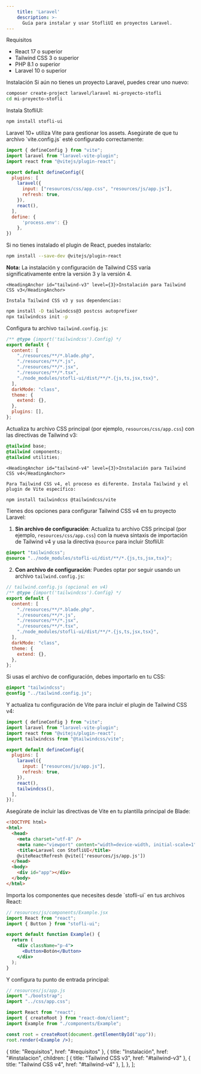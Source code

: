 ```yaml
---
    title: 'Laravel'
    description: >-
      Guía para instalar y usar StofliUI en proyectos Laravel.
---
```


<div className="mt-10 space-y-8">
  <div>
    <HeadingAnchor id="requisitos">Requisitos</HeadingAnchor>

<ul className="pl-5 list-disc space-y-2 mt-4 text-neutral-900 dark:text-neutral-100">
  <li className="pl-2">
    <span className="text-neutral-900 dark:text-neutral-100">
      <span className="font-bold">React</span> 17 o superior
    </span>
  </li>
  <li className="pl-2">
    <span className="text-neutral-900 dark:text-neutral-100">
      <span className="font-bold">Tailwind CSS</span> 3 o superior
    </span>
  </li>
  <li className="pl-2">
    <span className="text-neutral-900 dark:text-neutral-100">
      <span className="font-bold">PHP</span> 8.1 o superior
    </span>
  </li>
  <li className="pl-2">
    <span className="text-neutral-900 dark:text-neutral-100">
      <span className="font-bold">Laravel</span> 10 o superior
    </span>
  </li>
</ul>

  </div>

  <div>
    <HeadingAnchor id="instalacion">Instalación</HeadingAnchor>

<Steps className="mt-2">
  <Step title="Crear un proyecto Laravel" stepNumber={1}>
    Si aún no tienes un proyecto Laravel, puedes crear uno nuevo:

```bash
composer create-project laravel/laravel mi-proyecto-stofli
cd mi-proyecto-stofli
```

  </Step>

  <Step title="Instalar StofliUI" stepNumber={2}>
    Instala StofliUI:

```bash
npm install stofli-ui
```

  </Step>

  <Step title="Configurar Vite" stepNumber={3}>
    Laravel 10+ utiliza Vite para gestionar los assets. Asegúrate de que tu archivo `vite.config.js` esté configurado correctamente:

```js
import { defineConfig } from "vite";
import laravel from "laravel-vite-plugin";
import react from "@vitejs/plugin-react";

export default defineConfig({
  plugins: [
    laravel({
      input: ["resources/css/app.css", "resources/js/app.js"],
      refresh: true,
    }),
    react(),
  ],
  define: {
      'process.env': {}
    },
})
```

Si no tienes instalado el plugin de React, puedes instalarlo:

```bash
npm install --save-dev @vitejs/plugin-react
```

  </Step>

  <Step title="Configurar Tailwind CSS" stepNumber={4}>
    <div className="px-4 py-3 mb-6 border-l-4 border-amber-500 bg-amber-50 dark:bg-amber-900/30 dark:border-amber-400">
      <div className="text-amber-800 dark:text-amber-300">
        <strong>Nota:</strong> La instalación y configuración de Tailwind CSS varía significativamente entre la versión 3 y la versión 4.
      </div>
    </div>

    <HeadingAnchor id="tailwind-v3" level={3}>Instalación para Tailwind CSS v3</HeadingAnchor>

    Instala Tailwind CSS v3 y sus dependencias:

```bash
npm install -D tailwindcss@3 postcss autoprefixer
npx tailwindcss init -p
```

Configura tu archivo `tailwind.config.js`:

```js
/** @type {import('tailwindcss').Config} */
export default {
  content: [
    "./resources/**/*.blade.php",
    "./resources/**/*.js",
    "./resources/**/*.jsx",
    "./resources/**/*.tsx",
    "./node_modules/stofli-ui/dist/**/*.{js,ts,jsx,tsx}",
  ],
  darkMode: "class",
  theme: {
    extend: {},
  },
  plugins: [],
};
```

Actualiza tu archivo CSS principal (por ejemplo, `resources/css/app.css`) con las directivas de Tailwind v3:

```css
@tailwind base;
@tailwind components;
@tailwind utilities;
```

    <HeadingAnchor id="tailwind-v4" level={3}>Instalación para Tailwind CSS v4</HeadingAnchor>

    Para Tailwind CSS v4, el proceso es diferente. Instala Tailwind y el plugin de Vite específico:

```bash
npm install tailwindcss @tailwindcss/vite
```

Tienes dos opciones para configurar Tailwind CSS v4 en tu proyecto Laravel:

1. **Sin archivo de configuración**: Actualiza tu archivo CSS principal (por ejemplo, `resources/css/app.css`) con la nueva sintaxis de importación de Tailwind v4 y usa la directiva `@source` para incluir StofliUI:

```css
@import "tailwindcss";
@source "../node_modules/stofli-ui/dist/**/*.{js,ts,jsx,tsx}";
```

2. **Con archivo de configuración**: Puedes optar por seguir usando un archivo `tailwind.config.js`:

```js
// tailwind.config.js (opcional en v4)
/** @type {import('tailwindcss').Config} */
export default {
  content: [
    "./resources/**/*.blade.php",
    "./resources/**/*.js",
    "./resources/**/*.jsx",
    "./resources/**/*.tsx",
    "./node_modules/stofli-ui/dist/**/*.{js,ts,jsx,tsx}",
  ],
  darkMode: "class",
  theme: {
    extend: {},
  },
};
```

Si usas el archivo de configuración, debes importarlo en tu CSS:

```css
@import "tailwindcss";
@config "../tailwind.config.js";
```

Y actualiza tu configuración de Vite para incluir el plugin de Tailwind CSS v4:

```js
import { defineConfig } from "vite";
import laravel from "laravel-vite-plugin";
import react from "@vitejs/plugin-react";
import tailwindcss from "@tailwindcss/vite";

export default defineConfig({
  plugins: [
    laravel({
      input: ["resources/js/app.js"],
      refresh: true,
    }),
    react(),
    tailwindcss(),
  ],
});
```

  </Step>

  <Step title="Configurar el layout de Blade" stepNumber={5}>
    Asegúrate de incluir las directivas de Vite en tu plantilla principal de Blade:

```html
<!DOCTYPE html>
<html>
  <head>
    <meta charset="utf-8" />
    <meta name="viewport" content="width=device-width, initial-scale=1" />
    <title>Laravel con StofliUI</title>
    @viteReactRefresh @vite(['resources/js/app.js'])
  </head>
  <body>
    <div id="app"></div>
  </body>
</html>
```

  </Step>

  <Step title="Usar componentes de StofliUI" stepNumber={6}>
    Importa los componentes que necesites desde `stofli-ui` en tus archivos React:

```jsx
// resources/js/components/Example.jsx
import React from "react";
import { Button } from "stofli-ui";

export default function Example() {
  return (
    <div className="p-4">
      <Button>Botón</Button>
    </div>
  );
}
```

Y configura tu punto de entrada principal:

```jsx
// resources/js/app.js
import "./bootstrap";
import "../css/app.css";

import React from "react";
import { createRoot } from "react-dom/client";
import Example from "./components/Example";

const root = createRoot(document.getElementById("app"));
root.render(<Example />);
```

  </Step>

</Steps>

  </div>

</div>

  { title: "Requisitos", href: "#requisitos" },
  {
    title: "Instalación",
    href: "#instalacion",
    children: [
      { title: "Tailwind CSS v3", href: "#tailwind-v3" },
      { title: "Tailwind CSS v4", href: "#tailwind-v4" },
    ],
  },
];
